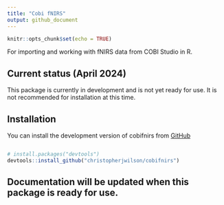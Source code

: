 ```yaml
---
title: "Cobi fNIRS"
output: github_document
---
```


```r
knitr::opts_chunk$set(echo = TRUE)
```

For importing and working with fNIRS data from COBI Studio in R. 

## Current status (April 2024)

This package is currently in development and is not yet ready for use. It is not recommended for installation at this time.

## Installation

You can install the development version of cobifnirs from [GitHub]()

``` r

# install.packages("devtools")
devtools::install_github("christopherjwilson/cobifnirs")

```

## Documentation will be updated when this package is ready for use.









